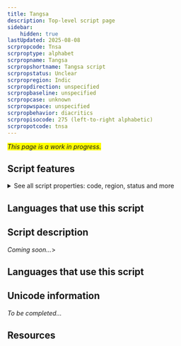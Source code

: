 ```yaml
---
title: Tangsa
description: Top-level script page
sidebar:
    hidden: true
lastUpdated: 2025-08-08
scrpropcode: Tnsa
scrproptype: alphabet
scrpropname: Tangsa
scrpropshortname: Tangsa script
scrpropstatus: Unclear
scrpropregion: Indic
scrpropdirection: unspecified
scrpropbaseline: unspecified
scrpropcase: unknown
scrpropwspace: unspecified
scrpropbehavior: diacritics
scrpropisocode: 275 (left-to-right alphabetic)
scrpropotcode: tnsa
---
```


<span style='background-color:yellow'>_This page is a work in progress._</span>


## Script features

<details>
<summary> See all script properties: code, region, status and more</summary>
<ScriptInfo />
</details>

## Languages that use this script

<WsList script='Tnsa' wsMax='5' />

## Script description

_Coming soon..._>

## Languages that use this script

<WsList script='Tnsa' wsMax='5' />

## Unicode information

_To be completed..._

## Resources

<ScriptResources detailSummary='seemore' />

